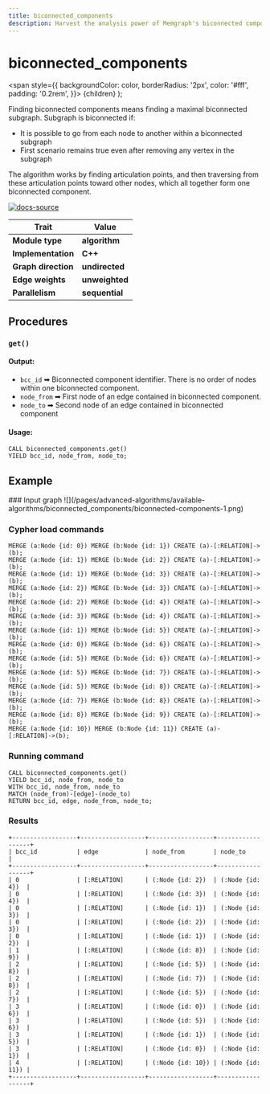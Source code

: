 ```yaml
---
title: biconnected_components
description: Harvest the analysis power of Memgraph's biconnected component algorithm. Learn through tutorials and comprehensive documentation how to harness the advanced algorithm's potential via tailored queries.
---
```



# biconnected_components

  <span
    style={{
      backgroundColor: color,
      borderRadius: '2px',
      color: '#fff',
      padding: '0.2rem',
    }}>
    {children}
  </span>
);

Finding biconnected components means finding a maximal biconnected subgraph. Subgraph is biconnected if:

- It is possible to go from each node to another within a biconnected subgraph
- First scenario remains true even after removing any vertex in the subgraph

The algorithm works by finding articulation points, and then traversing from these articulation points toward other nodes, which all together form one biconnected component.

[![docs-source](https://img.shields.io/badge/source-biconnected_components-FB6E00?logo=github&style=for-the-badge)](https://github.com/memgraph/mage/blob/main/cpp/biconnected_components_module/biconnected_components_module.cpp)

| Trait               | Value                                                 |
| ------------------- | ----------------------------------------------------- |
| **Module type**     | <Highlight color="#FB6E00">**algorithm**</Highlight>  |
| **Implementation**  | <Highlight color="#FB6E00">**C++**</Highlight>        |
| **Graph direction** | <Highlight color="#FB6E00">**undirected**</Highlight> |
| **Edge weights**    | <Highlight color="#FB6E00">**unweighted**</Highlight> |
| **Parallelism**     | <Highlight color="#FB6E00">**sequential**</Highlight> |

## Procedures

### `get()`

#### Output:

* `bcc_id` ➡ Biconnected component identifier. There is no order of nodes within one biconnected component.
* `node_from` ➡ First node of an edge contained in biconnected component.
* `node_to` ➡ Second node of an edge contained in biconnected component

#### Usage:
```cypher
CALL biconnected_components.get()
YIELD bcc_id, node_from, node_to;
```

## Example

<Steps>
### Input graph
![](/pages/advanced-algorithms/available-algorithms/biconnected_components/biconnected-components-1.png)

### Cypher load commands
```cypher
MERGE (a:Node {id: 0}) MERGE (b:Node {id: 1}) CREATE (a)-[:RELATION]->(b);
MERGE (a:Node {id: 1}) MERGE (b:Node {id: 2}) CREATE (a)-[:RELATION]->(b);
MERGE (a:Node {id: 1}) MERGE (b:Node {id: 3}) CREATE (a)-[:RELATION]->(b);
MERGE (a:Node {id: 2}) MERGE (b:Node {id: 3}) CREATE (a)-[:RELATION]->(b);
MERGE (a:Node {id: 2}) MERGE (b:Node {id: 4}) CREATE (a)-[:RELATION]->(b);
MERGE (a:Node {id: 3}) MERGE (b:Node {id: 4}) CREATE (a)-[:RELATION]->(b);
MERGE (a:Node {id: 1}) MERGE (b:Node {id: 5}) CREATE (a)-[:RELATION]->(b);
MERGE (a:Node {id: 0}) MERGE (b:Node {id: 6}) CREATE (a)-[:RELATION]->(b);
MERGE (a:Node {id: 5}) MERGE (b:Node {id: 6}) CREATE (a)-[:RELATION]->(b);
MERGE (a:Node {id: 5}) MERGE (b:Node {id: 7}) CREATE (a)-[:RELATION]->(b);
MERGE (a:Node {id: 5}) MERGE (b:Node {id: 8}) CREATE (a)-[:RELATION]->(b);
MERGE (a:Node {id: 7}) MERGE (b:Node {id: 8}) CREATE (a)-[:RELATION]->(b);
MERGE (a:Node {id: 8}) MERGE (b:Node {id: 9}) CREATE (a)-[:RELATION]->(b);
MERGE (a:Node {id: 10}) MERGE (b:Node {id: 11}) CREATE (a)-[:RELATION]->(b);
```

### Running command
```cypher
CALL biconnected_components.get()
YIELD bcc_id, node_from, node_to
WITH bcc_id, node_from, node_to
MATCH (node_from)-[edge]-(node_to)
RETURN bcc_id, edge, node_from, node_to;
```

### Results
```plaintext
+------------------+------------------+------------------+------------------+
| bcc_id           | edge             | node_from        | node_to          |
+------------------+------------------+------------------+------------------+
| 0                | [:RELATION]      | (:Node {id: 2})  | (:Node {id: 4})  |
| 0                | [:RELATION]      | (:Node {id: 3})  | (:Node {id: 4})  |
| 0                | [:RELATION]      | (:Node {id: 1})  | (:Node {id: 3})  |
| 0                | [:RELATION]      | (:Node {id: 2})  | (:Node {id: 3})  |
| 0                | [:RELATION]      | (:Node {id: 1})  | (:Node {id: 2})  |
| 1                | [:RELATION]      | (:Node {id: 8})  | (:Node {id: 9})  |
| 2                | [:RELATION]      | (:Node {id: 5})  | (:Node {id: 8})  |
| 2                | [:RELATION]      | (:Node {id: 7})  | (:Node {id: 8})  |
| 2                | [:RELATION]      | (:Node {id: 5})  | (:Node {id: 7})  |
| 3                | [:RELATION]      | (:Node {id: 0})  | (:Node {id: 6})  |
| 3                | [:RELATION]      | (:Node {id: 5})  | (:Node {id: 6})  |
| 3                | [:RELATION]      | (:Node {id: 1})  | (:Node {id: 5})  |
| 3                | [:RELATION]      | (:Node {id: 0})  | (:Node {id: 1})  |
| 4                | [:RELATION]      | (:Node {id: 10}) | (:Node {id: 11}) |
+------------------+------------------+------------------+------------------+
```
</Steps>

